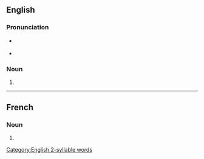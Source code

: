 {{also|Quorums}}
==English==

===Pronunciation===
{{rfap|lang=en}}
* {{a|RP}} {{IPA|/ˈkwɔː.ɹəmz/|lang=en}}
* {{a|US}} {{IPA|/ˈkwɔːɹ.əmz/|lang=en}}

===Noun===
{{head|en|noun plural form}}

# {{plural of|quorum|lang=en}}

[[Category:English 2-syllable words]]

----

==French==

===Noun===
{{head|fr|noun plural form|g=m}}

# {{plural of|quorum|lang=fr}}